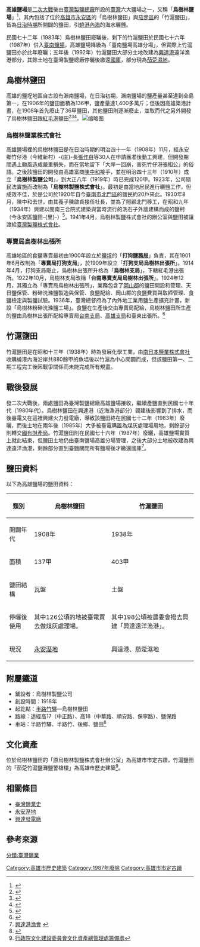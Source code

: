 {{tw monument
|name=茄萣竹滬鹽灘鹽警槍樓
|formername=
|image=茄萣竹滬鹽灘鹽警槍樓.JPG
|imagename=
|othername=Cieding Jhuhu Saltern Watchtower
|formalname=
|level=歷史建築
|class=產業設施
|time=1947年後
|destroyed=
|date=
|material= 
|location=高雄市茄萣區竹滬溼地東北側
|when=
|quantity=
|website=
|reg_url=https://nchdb.boch.gov.tw/assets/overview/historicalBuilding/20120612000002
}}
{{tw monument
|name=原烏樹林製鹽株式會社辦公室
|formername=
|image= 
|imagename=
|othername= 
|formalname=
|level=直轄市定古蹟 
|class=產業設施
|time=1930年 
|destroyed=
|date=
|material= 
|location=高雄市永安區永達路8巷6、8、10號
|when=
|quantity=
|website=
|reg_url=https://nchdb.boch.gov.tw/assets/overview/monument/20080521000001
}}
'''高雄鹽場'''是[[二次大戰|二次大戰]]後由[[臺灣製鹽總廠|臺灣製鹽總廠]]所設的[[臺灣|臺灣]]六大鹽場之一，又稱「'''烏樹林鹽場'''」<ref>{{cite book|author=何維凝 |title=《臺灣鹽業》 |publisher=[[正中書局|正中書局]] |location=臺北市 |page=10頁|date=1955年4月}}</ref>，其內包括了位於[[高雄市|高雄市]][[永安區|永安區]]的「烏樹林鹽田」與[[茄萣區|茄萣區]]的「竹滬鹽田」，皆為[[臺灣日治時期|日治時期]]所開闢的鹽田，引[[蟯港內海|蟯港內海]]的海水曬鹽{{r|鹽}}。

民國七十二年（1983年）烏樹林鹽田廢曬後，剩下的竹滬鹽田於民國七十六年（1987年）併入[[臺南鹽場|臺南鹽場]]，高雄鹽場降級為「臺南鹽場高雄分場」，但實際上竹滬鹽田亦於此年廢曬；五年後（1992年）竹滬鹽田大部分土地改建為[[興達港|興達港]]遠洋漁港部分，其餘土地在臺灣製鹽總廠停曬後繳還[[國庫|國庫]]{{r|蔡}}，部分現為[[茄萣濕地|茄萣濕地]]。

== 烏樹林鹽田 ==
高雄的鹽埕地區自古設有瀨南鹽場，在日治初期，瀨南鹽場的鹽產量甚至達到全島第一，在1906年的鹽田面積為136甲，鹽產量達1,400多萬斤；但後因高雄築港計畫，在1908年首先廢止了36甲鹽田，其他鹽田則逐漸廢止，並取而代之另外開發了烏樹林鹽田跟[[紅毛港_(高雄市)|紅毛港]]鹽田<ref>{{Cite web|title=那場風花雪月的事-話說鹽埕|url=https://yanland.kcg.gov.tw/inside.php?nid=278|author=鹽埕區公所}}</ref><ref>{{Cite web|title=紅毛港塩田沿革誌|url=https://onlinearchives.th.gov.tw/index.php?act=Display/image/464706QgezmTA#uAh4|author=臺灣總督府專賣局|date=1929|publisher=國史館臺灣文獻館}}</ref><ref>{{Cite web|title=昭和十六年一月事業概況書 烏樹林出張所|url=https://onlinearchives.th.gov.tw/index.php?act=Display/image/464635s_g=D=r#8fJ|author=臺灣總督府專賣局|date=1941|publisher=國史館臺灣文獻館}}</ref>。[[File:烏樹林鹽田圖.jpg|缩略图]]

=== 烏樹林鹽業株式會社 ===
高雄鹽場裡的烏樹林鹽田是在日治時期的明治四十一年（1908年）11月，經永安鄉竹仔港（今維新村）-{庄}-長[[張作舟|張作舟]]等30人在申請獲准後動工興建，但開發期間遇上颱風造成嚴重損失，而在當地留下「大岸一回崩，害死竹仔港張相公」的俗語。之後該鹽田的開發由高雄富商[[陳中和|陳中和]]接手，並在明治四十三年（1910年）成立「'''烏樹林製鹽公司'''」，到大正八年（1919年）時已完成120甲。1923年，公司隨民法實施而改制為「'''烏樹林製鹽株式會社'''」。最初是由當地居民進行曬鹽工作，但成效不佳，於是公司於1920年自今[[臺南市|臺南市]][[北門區|北門區]]的鹽民約20戶來此。1930年8月，陳中和去世，由其養子陳啟貞接任社長，並為了照顧北門移工，在昭和九年（1934年）興建以閩南三合院式建築與當時流行的洗石子外牆建構而成的鹽村（今永安區鹽田-{里}-）{{r|鹽}}{{r|蔡}}<ref>{{Cite book|title=鹽專賣四十周年記念特輯|last=玉手|first=亮一|publisher=財團法人臺灣專賣協會|year=1939}}</ref>。1941年4月，烏樹林製鹽株式會社的辦公室與鹽田被讓渡給[[臺灣製鹽株式會社|臺灣製鹽株式會社]]。

=== 專賣局烏樹林出張所 ===
高雄地區的食鹽專賣最初由1900年設立於[[鹽埕區|鹽埕]]的「'''打狗[[臺灣鹽務局|鹽務局]]'''」負責，其在1901年6月改制為「'''專賣局打狗支局'''」，於1909年設立「'''打狗支局烏樹林出張所'''」。1914年4月，打狗支局廢止，烏樹林出張所升格為「'''烏樹林支局'''」，下轄紅毛港出張所。1922年10月，烏樹林支局改稱「'''台南專賣支局烏樹林出張所'''」。1924年12月，其獨立為「專賣局烏樹林出張所」，業務包含了[[岡山郡|岡山郡]]的鹽田開設和管理、天日鹽保管、粉碎洗滌鹽製造與保管、食鹽配給、岡山郡的食鹽費買與取締管理、食鹽檢定與製鹽試驗。1936年，臺灣總督府為了內外地工業用鹽生產擴充計畫，新設「烏樹林粉碎洗滌鹽工場」。食鹽在生產後交由專賣局配給，烏樹林鹽田所生產的鹽由烏樹林出張所配給專賣局[[原臺灣總督府專賣局臺南出張所|台南支局]]、[[臺灣總督府專賣局高雄支局|高雄支局]]和臺東出張所。<ref>{{Cite web|title=事業概況書 烏樹林出張所|url=http://ds3.th.gov.tw/ds3/app001/list3.php?ID1=00107138005|accessdate=|author=|date=1941-03|format=|publisher=臺灣總督府專賣局檔案|language=}}</ref>

== 竹滬鹽田 ==
竹滬鹽田是在昭和十三年（1938年）時為發展化學工業，由[[南日本鹽業株式會社|南日本鹽業株式會社]]收購蟯港內海沿岸共880餘甲的魚塭後以竹滬為中心開闢而成，但該鹽田第一、二期工程完工後因戰爭關係而未能完成所有規畫{{r|鹽}}。

== 戰後發展 ==
發二次大戰後，兩處鹽田為臺灣製鹽總廠高雄鹽場接收，繼續產鹽直到民國七十年代（1980年代）。烏樹林鹽田在興達港（近海漁港部分）闢建後影響到了排水，而後臺電又在這裡興建火力發電廠，導致該鹽田終在民國七十二年（1983年）廢曬，而後土地在兩年後（1985年）大多被臺電購置為煤灰處理場用地，剩餘部分則轉交[[國有財產局|國有財產局]]。竹滬鹽田則在民國七十六年（1987年）廢曬，高雄鹽場實質上就此結束，但鹽田土地仍由臺南鹽場高雄分場管理，之後大部分土地被改建為興達遠洋漁港，剩餘部分直到臺鹽關閉所有鹽場後才繳還國庫{{r|鹽}}{{r|蔡}}<ref>[http://www.sdh.org.tw/content.php?cn_id=8 興達港漁會] {{webarchive|url=https://web.archive.org/web/20110221045026/http://www.sdh.org.tw/content.php?cn_id=8 |date=2011-02-21 }}</ref>。

== 鹽田資料 ==
以下為高雄鹽場的鹽田資料：
{| class="wikitable"
!類別
!烏樹林鹽田
!竹滬鹽田
|-
|開闢年代
|1908年
|1938年
|-
|面積
|137甲
|403甲
|-
|鹽田結構
|瓦盤
|土盤
|-
|停曬後使用
|其中126公頃的地被臺電買去做煤灰處理場{{r|鹽}}。
|其中198公頃被農委會撥去興建「興達遠洋漁港」{{r|鹽}}。
|-
|現況
|[[永安溼地|永安溼地]]
|興達港、茄萣濕地
|}

== 附屬鐵道 ==

* 鋪設者：烏樹林製鹽公司
* 創設時間：1918年
* 起訖點：[[路竹車站|半路竹驛]]—烏樹林鹽田
* 路線：途經高17（中正路）、高18（中華路、順安路、保寧路）、鹽保路
* 車站：半路竹驛、半路竹、後鄉、鹽田<ref>{{Cite web|url=http://myluchuhistory.blogspot.tw/2010/05/blog-post_04.html|title=路竹記憶～消失的輕便鐵道|accessdate=2016-12-20|work=myluchuhistory.blogspot.tw|archive-date=2016-12-18|archive-url=https://web.archive.org/web/20161218171052/http://myluchuhistory.blogspot.tw/2010/05/blog-post_04.html|dead-url=no}}</ref>

== 文化資產 ==
位於烏樹林鹽田的「原烏樹林製鹽株式會社辦公室」為高雄市市定古蹟，竹滬鹽田的「茄萣竹滬鹽灘鹽警槍樓」為高雄市歷史建築<ref>[http://www.hach.gov.tw/hach/frontsite/cultureassets/caseBasicInfoAction.do?method=doViewCaseBasicInfo&caseId=SA09706000024&version=1&assetsClassifyId=1.1 行政院文化建設委員會文化資產總管理處籌備處]{{dead link|date=2018年5月 |bot=InternetArchiveBot |fix-attempted=yes }}</ref>。

== 相關條目 ==
*[[臺灣鹽業史|臺灣鹽業史]]
*[[永安溼地|永安溼地]]
*[[興達發電廠|興達發電廠]]

== 參考來源 ==
{{reflist|2|refs=
<ref name="鹽">{{cite book|author=張復明、方俊育 |title=《台灣的鹽業》 |publisher=遠足文化 |location=台北縣新店市 |isbn=978-986-6731-20-4 |page=97頁|date=2008年11月}}</ref>
<ref name="蔡">{{cite book|author=蔡炅樵 |title=《白金歲月台灣鹽》 |publisher=行政院文化建設委員會  |isbn=986-00-2161-9 |page=70－73、75頁|date=2005年8月}}</ref>
}}

{{臺灣鹽業}}
{{高雄市文化資產}}

[[分類:臺灣鹽業|分類:臺灣鹽業]]
[[Category:高雄市歷史建築|Category:高雄市歷史建築]]
[[Category:1987年廢除|Category:1987年廢除]]
[[Category:高雄市市定古蹟|Category:高雄市市定古蹟]]